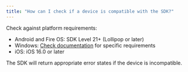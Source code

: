```yaml
---
title: "How can I check if a device is compatible with the SDK?"
---
```


Check against platform requirements:

- Android and Fire OS: SDK Level 21+ (Lollipop or later)
- Windows: [Check documentation](https://docs.joinmassive.com/monetization-sdk/desktop-windows) for specific requirements
- iOS: iOS 16.0 or later

The SDK will return appropriate error states if the device is incompatible.